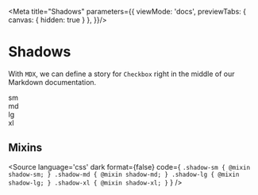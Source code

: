 <!-- Colors.stories.mdx -->


<Meta 
  title="Shadows"
  parameters={{
    viewMode: 'docs',
    previewTabs: { 
      canvas: { hidden: true } 
     },
  }}/>

# Shadows

With `MDX`, we can define a story for `Checkbox` right in the middle of our
Markdown documentation.

<Canvas>
<div class="shadows-demo">
    <div class="box shadow-sm">sm</div>
    <div class="box shadow-md">md</div>
    <div class="box shadow-lg">lg</div>
    <div class="box shadow-xl">xl</div>
</div>
</Canvas>

## Mixins

<Source
  language='css'
  dark
  format={false}
  code={
`.shadow-sm {
  @mixin shadow-sm;
}
.shadow-md {
  @mixin shadow-md;
}
.shadow-lg {
  @mixin shadow-lg;
}
.shadow-xl {
  @mixin shadow-xl;
}`
  }
/>
